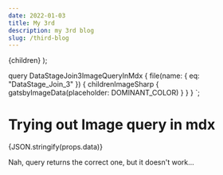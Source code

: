 ```yaml
---
date: 2022-01-03
title: My 3rd
description: my 3rd blog
slug: /third-blog
---
```



  <PostLayout pageContext={pageContext}>{children}</PostLayout>
);

  query DataStageJoin3ImageQueryInMdx {
    file(name: { eq: "DataStage_Join_3" }) {
      childrenImageSharp {
        gatsbyImageData(placeholder: DOMINANT_COLOR)
      }
    }
  }
`;

# Trying out Image query in mdx

<p>{JSON.stringify(props.data)}</p>

Nah, query returns the correct one, but it doesn't work...

<GatsbyImage image={getImage(props.data.file)} alt="datastage-lookup" />
